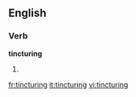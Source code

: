 
==English==

===Verb===
'''tincturing'''

# {{present participle of|[[tincture]]}}

[[fr:tincturing]]
[[it:tincturing]]
[[vi:tincturing]]